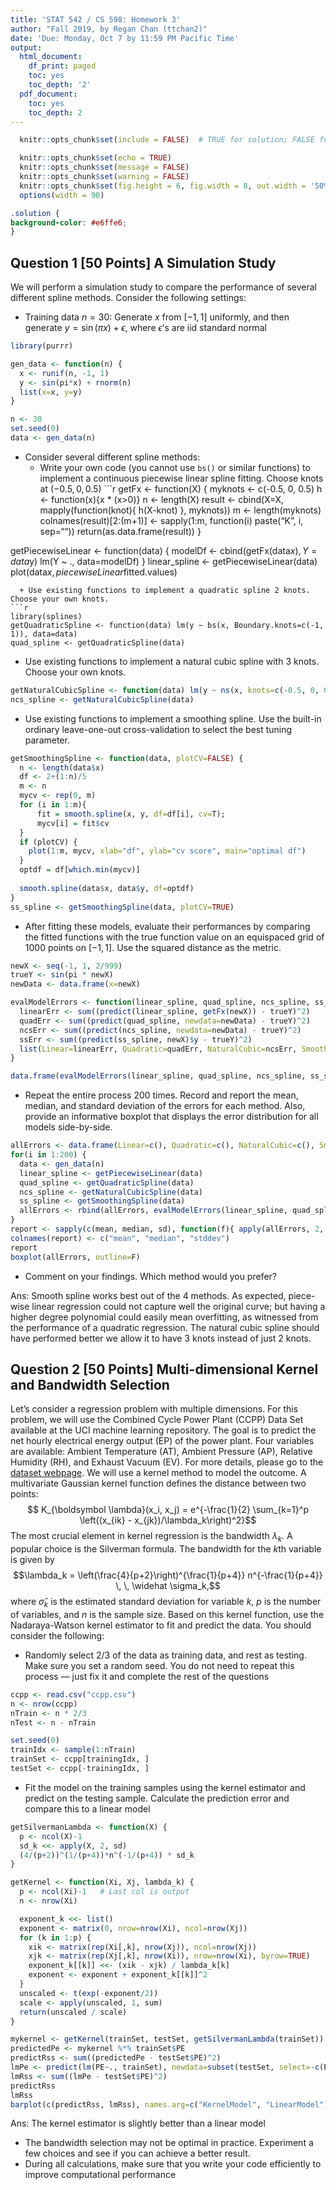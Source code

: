 ```yaml
---
title: 'STAT 542 / CS 598: Homework 3'
author: "Fall 2019, by Regan Chan (ttchan2)"
date: 'Due: Monday, Oct 7 by 11:59 PM Pacific Time'
output:
  html_document:
    df_print: paged
    toc: yes
    toc_depth: '2'
  pdf_document:
    toc: yes
    toc_depth: 2
---
```


```r
  knitr::opts_chunk$set(include = FALSE)  # TRUE for solution; FALSE for questions set

  knitr::opts_chunk$set(echo = TRUE)
  knitr::opts_chunk$set(message = FALSE)
  knitr::opts_chunk$set(warning = FALSE)
  knitr::opts_chunk$set(fig.height = 6, fig.width = 8, out.width = '50%', fig.align = "center")
  options(width = 90)
```

```css
.solution {
background-color: #e6ffe6;
}
```

## Question 1 [50 Points] A Simulation Study

We will perform a simulation study to compare the performance of several different spline methods. Consider the following settings:

* Training data $n=30$: Generate $x$ from $[-1, 1]$ uniformly, and then generate $y = \sin(\pi x) + \epsilon$, where $\epsilon$'s are iid standard normal
```r
library(purrr)

gen_data <- function(n) {
  x <- runif(n, -1, 1)
  y <- sin(pi*x) + rnorm(n)
  list(x=x, y=y)
}

n <- 30
set.seed(0)
data <- gen_data(n)
```
* Consider several different spline methods:
  + Write your own code (you cannot use `bs()` or similar functions) to implement a continuous piecewise linear spline fitting. Choose knots at $(-0.5, 0, 0.5)$
```r
getFx <- function(X) {
  myknots <- c(-0.5, 0, 0.5)
  h <- function(x){x * (x>0)}
  n <- length(X)
  result <- cbind(X=X, mapply(function(knot){ h(X-knot) }, myknots))
  m <- length(myknots)
  colnames(result)[2:(m+1)] <- sapply(1:m, function(i) paste("K", i, sep=""))
  return(as.data.frame(result))
}

getPiecewiseLinear <- function(data) {
  modelDf <- cbind(getFx(data$x), Y=data$y)
  lm(Y ~ ., data=modelDf)
}
linear_spline <- getPiecewiseLinear(data)
plot(data$x, piecewiseLinear$fitted.values)
```
  + Use existing functions to implement a quadratic spline 2 knots. Choose your own knots. 
```r
library(splines)
getQuadraticSpline <- function(data) lm(y ~ bs(x, Boundary.knots=c(-1, 1)), data=data)
quad_spline <- getQuadraticSpline(data)
```
  + Use existing functions to implement a natural cubic spline with 3 knots. Choose your own knots. 
```r
getNaturalCubicSpline <- function(data) lm(y ~ ns(x, knots=c(-0.5, 0, 0.5)), data=data)
ncs_spline <- getNaturalCubicSpline(data)
```
  + Use existing functions to implement a smoothing spline. Use the built-in ordinary leave-one-out cross-validation to select the best tuning parameter. 
```r
getSmoothingSpline <- function(data, plotCV=FALSE) {
  n <- length(data$x)
  df <- 2+(1:n)/5
  m <- n
  mycv <- rep(0, m)
  for (i in 1:m){
      fit = smooth.spline(x, y, df=df[i], cv=T);
      mycv[i] = fit$cv
  }
  if (plotCV) {
    plot(1:m, mycv, xlab="df", ylab="cv score", main="optimal df")
  }
  optdf = df[which.min(mycv)]
  
  smooth.spline(data$x, data$y, df=optdf)
}
ss_spline <- getSmoothingSpline(data, plotCV=TRUE)
```
* After fitting these models, evaluate their performances by comparing the fitted functions with the true function value on an equispaced grid of 1000 points on $[-1, 1]$. Use the squared distance as the metric.
```r
newX <- seq(-1, 1, 2/999)
trueY <- sin(pi * newX)
newData <- data.frame(x=newX)

evalModelErrors <- function(linear_spline, quad_spline, ncs_spline, ss_spline) {
  linearErr <- sum((predict(linear_spline, getFx(newX)) - trueY)^2)
  quadErr <- sum((predict(quad_spline, newdata=newData) - trueY)^2)
  ncsErr <- sum((predict(ncs_spline, newdata=newData) - trueY)^2)
  ssErr <- sum((predict(ss_spline, newX)$y - trueY)^2)
  list(Linear=linearErr, Quadratic=quadErr, NaturalCubic=ncsErr, Smooth=ssErr)
}

data.frame(evalModelErrors(linear_spline, quad_spline, ncs_spline, ss_spline))
```
* Repeat the entire process 200 times. Record and report the mean, median, and standard deviation of the errors for each method. Also, provide an informative boxplot that displays the error distribution for all models side-by-side.
```r
allErrors <- data.frame(Linear=c(), Quadratic=c(), NaturalCubic=c(), Smooth=c())
for(i in 1:200) {
  data <- gen_data(n)
  linear_spline <- getPiecewiseLinear(data)
  quad_spline <- getQuadraticSpline(data)
  ncs_spline <- getNaturalCubicSpline(data)
  ss_spline <- getSmoothingSpline(data)
  allErrors <- rbind(allErrors, evalModelErrors(linear_spline, quad_spline, ncs_spline, ss_spline))
}
report <- sapply(c(mean, median, sd), function(f){ apply(allErrors, 2, f) })
colnames(report) <- c("mean", "median", "stddev")
report
boxplot(allErrors, outline=F)
```
* Comment on your findings. Which method would you prefer?

Ans: Smooth spline works best out of the 4 methods. As expected, piece-wise linear regression could not capture well the original curve; but having a higher degree polynomial could easily mean overfitting, as witnessed from the performance of a quadratic regression. The natural cubic spline should have performed better we allow it to have 3 knots instead of just 2 knots.

## Question 2 [50 Points] Multi-dimensional Kernel and Bandwidth Selection

Let's consider a regression problem with multiple dimensions. For this problem, we will use the Combined Cycle Power Plant (CCPP) Data Set available at the UCI machine learning repository. The goal is to predict the net hourly electrical energy output (EP) of the power plant. Four variables are available: Ambient Temperature (AT), Ambient Pressure (AP), Relative Humidity (RH), and Exhaust Vacuum (EV). For more details, please go to the [dataset webpage](https://archive.ics.uci.edu/ml/datasets/Combined+Cycle+Power+Plant). We will use a kernel method to model the outcome. A multivariate Gaussian kernel function defines the distance between two points:
$$ K_{\boldsymbol \lambda}(x_i, x_j) = e^{-\frac{1}{2} \sum_{k=1}^p \left((x_{ik} - x_{jk})/\lambda_k\right)^2}$$
The most crucial element in kernel regression is the bandwidth $\lambda_k$. A popular choice is the Silverman formula. The bandwidth for the $k$th variable is given by
$$\lambda_k = \left(\frac{4}{p+2}\right)^{\frac{1}{p+4}} n^{-\frac{1}{p+4}} \, \, \widehat \sigma_k,$$
where $\widehat\sigma_k$ is the estimated standard deviation for variable $k$, $p$ is the number of variables, and $n$ is the sample size. Based on this kernel function, use the Nadaraya-Watson kernel estimator to fit and predict the data. You should consider the following:

* Randomly select 2/3 of the data as training data, and rest as testing. Make sure you set a random seed. You do not need to repeat this process --- just fix it and complete the rest of the questions
```r
ccpp <- read.csv("ccpp.csv")
n <- nrow(ccpp)
nTrain <- n * 2/3
nTest <- n - nTrain

set.seed(0)
trainIdx <- sample(1:nTrain)
trainSet <- ccpp[trainingIdx, ]
testSet <- ccpp[-trainingIdx, ]
```
* Fit the model on the training samples using the kernel estimator and predict on the testing sample. Calculate the prediction error and compare this to a linear model
```r
getSilvermanLambda <- function(X) {
  p <- ncol(X)-1
  sd_k <<- apply(X, 2, sd)
  (4/(p+2))^(1/(p+4))*n^(-1/(p+4)) * sd_k
}

getKernel <- function(Xi, Xj, lambda_k) {
  p <- ncol(Xi)-1   # Last col is output
  n <- nrow(Xi)

  exponent_k <<- list()
  exponent <- matrix(0, nrow=nrow(Xi), ncol=nrow(Xj))
  for (k in 1:p) {
    xik <- matrix(rep(Xi[,k], nrow(Xj)), ncol=nrow(Xj))
    xjk <- matrix(rep(Xj[,k], nrow(Xi)), nrow=nrow(Xi), byrow=TRUE)
    exponent_k[[k]] <<- (xik - xjk) / lambda_k[k]
    exponent <- exponent + exponent_k[[k]]^2
  }
  unscaled <- t(exp(-exponent/2))
  scale <- apply(unscaled, 1, sum)
  return(unscaled / scale)
}

mykernel <- getKernel(trainSet, testSet, getSilvermanLambda(trainSet))
predictedPe <- mykernel %*% trainSet$PE
predictRss <- sum((predictedPe - testSet$PE)^2)
lmPe <- predict(lm(PE~., trainSet), newdata=subset(testSet, select=-c(PE)))
lmRss <- sum((lmPe - testSet$PE)^2)
predictRss
lmRss
barplot(c(predictRss, lmRss), names.arg=c("KernelModel", "LinearModel"), ylab="RSS", main="Residual sum err comparison")
```
Ans: The kernel estimator is slightly better than a linear model

* The bandwidth selection may not be optimal in practice. Experiment a few choices and see if you can achieve a better result. 
* During all calculations, make sure that you write your code efficiently to improve computational performance
